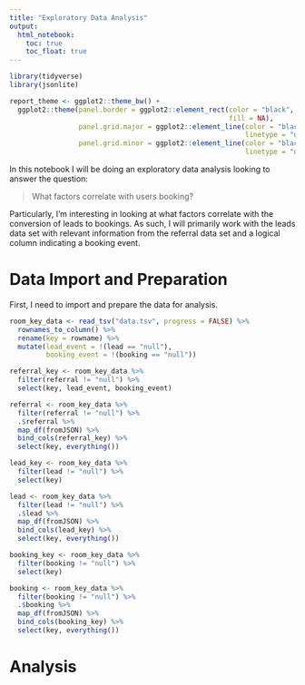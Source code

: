 ```yaml
---
title: "Exploratory Data Analysis"
output: 
  html_notebook:
    toc: true
    toc_float: true
---
```


```r
library(tidyverse)
library(jsonlite)

report_theme <- ggplot2::theme_bw() +
  ggplot2::theme(panel.border = ggplot2::element_rect(color = "black",
                                                      fill = NA),
                 panel.grid.major = ggplot2::element_line(color = "black",
                                                          linetype = "dotted"),
                 panel.grid.minor = ggplot2::element_line(color = "black",
                                                          linetype = "dotted"))
```

In this notebook I will be doing an exploratory data analysis looking to answer 
the question: 

> What factors correlate with users booking?

Particularly, I'm interesting in looking at what factors correlate with the 
conversion of leads to bookings. As such, I will primarily work with the leads 
data set with relevant information from the referral data set and a logical 
column indicating a booking event.

# Data Import and Preparation

First, I need to import and prepare the data for analysis.

```r
room_key_data <- read_tsv("data.tsv", progress = FALSE) %>% 
  rownames_to_column() %>% 
  rename(key = rowname) %>% 
  mutate(lead_event = !(lead == "null"), 
         booking_event = !(booking == "null"))
```

```r
referral_key <- room_key_data %>% 
  filter(referral != "null") %>% 
  select(key, lead_event, booking_event)

referral <- room_key_data %>% 
  filter(referral != "null") %>%
  .$referral %>% 
  map_df(fromJSON) %>% 
  bind_cols(referral_key) %>% 
  select(key, everything())
```

```r
lead_key <- room_key_data %>% 
  filter(lead != "null") %>% 
  select(key)

lead <- room_key_data %>% 
  filter(lead != "null") %>%
  .$lead %>% 
  map_df(fromJSON) %>% 
  bind_cols(lead_key) %>% 
  select(key, everything())
```

```r
booking_key <- room_key_data %>% 
  filter(booking != "null") %>% 
  select(key)

booking <- room_key_data %>% 
  filter(booking != "null") %>%
  .$booking %>%  
  map_df(fromJSON) %>% 
  bind_cols(booking_key) %>% 
  select(key, everything())
```

# Analysis
